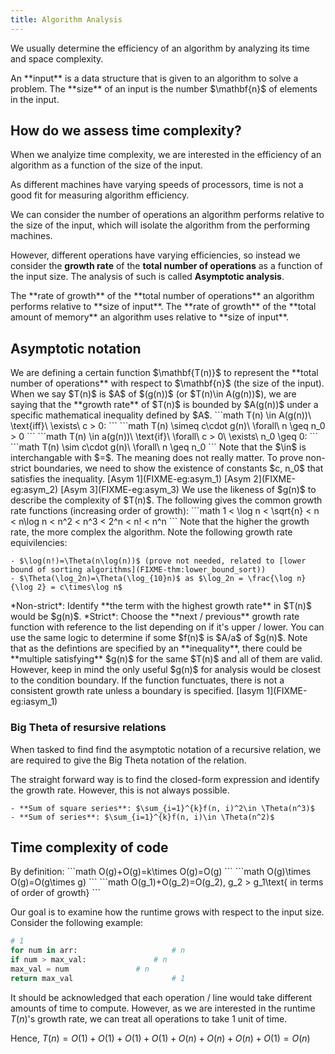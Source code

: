 ```yaml
---
title: Algorithm Analysis
---
```


We usually determine the efficiency of an algorithm by analyzing its time and space complexity.


<Block variant="primary" title="Size of input">
An **input** is a data structure that is given to an algorithm to solve a problem.
The **size** of an input is the number $\mathbf{n}$ of elements in the input.
</Block>



## How do we assess time complexity?


When we analyize time complexity, we are interested in the efficiency of an algorithm as a function of the size of the input.

As different machines have varying speeds of processors, time is not a good fit for measuring algorithm efficiency.

We can consider the number of operations an algorithm performs relative to the size of the input, which will isolate the algorithm from the performing machines.

However, different operations have varying efficiencies, so instead we consider the **growth rate** of the **total number of operations** as a function of the input size. The analysis of such is called **Asymptotic analysis**.



<Block variant="primary" title="Time complexity">
The **rate of growth** of the **total number of operations** an algorithm performs relative to **size of input**.
</Block>



<Block variant="primary" title="Space complexity">
The **rate of growth** of the **total amount of memory** an algorithm uses relative to **size of input**.
</Block>



## Asymptotic notation




<Block variant="secondary" title="Growth rate / Complexity: The basis of asymptotic notations">
We are defining a certain function $\mathbf{T(n)}$ to represent the **total number of operations** with respect to $\mathbf{n}$ (the size of the input).
When we say $T(n)$ is $A$ of $(g(n))$ (or $T(n)\in A(g(n))$), we are saying that the **growth rate** of $T(n)$ is bounded by $A(g(n))$ under a specific mathematical inequality defined by $A$.
</Block>






<Block variant="primary" title="General definition of asymptotic notations">
```math
T(n) \in A(g(n))\ \text{iff}\ \exists\ c > 0:
```
```math
T(n) \simeq c\cdot g(n)\ \forall\ n \geq n_0 > 0
```
```math
T(n) \in a(g(n))\ \text{if}\ \forall\ c > 0\ \exists\ n_0 \geq 0:
```
```math
T(n) \sim c\cdot g(n)\ \forall\ n \geq n_0
```
Note that the $\in$ is interchangable with $=$. The meaning does not really matter.
<BlockSep />
To prove non-strict boundaries, we need to show the existence of constants $c, n_0$ that satisfies the inequality.
[Asym 1](FIXME-eg:asym_1) [Asym 2](FIXME-eg:asym_2) [Asym 3](FIXME-eg:asym_3)
</Block>














<Block variant="primary" title="Definition of all asymptotic notations">
</Block>








<Block variant="knowledge" title="Growth rate functions">
We use the likeness of $g(n)$ to describe the complexity of $T(n)$. The following gives the common growth rate functions (increasing order of growth):
```math
1 < \log n < \sqrt{n} < n < n\log n < n^2 < n^3 < 2^n < n! < n^n
```
Note that the higher the growth rate, the more complex the algorithm.
Note the following growth rate equivilencies:

    - $\log(n!)=\Theta(n\log(n))$ (prove not needed, related to [lower bound of sorting algorithms](FIXME-thm:lower_bound_sort))
    - $\Theta(\log_2n)=\Theta(\log_{10}n)$ as $\log_2n = \frac{\log n}{\log 2} = c\times\log n$
</Block>








<Block variant="secondary" title="Identifying asymptotic growths">
*Non-strict*: Identify **the term with the highest growth rate** in $T(n)$ would be $g(n)$.
*Strict*: Choose the **next / previous** growth rate function with reference to the list depending on if it's upper / lower.
You can use the same logic to determine if some $f(n)$ is $A/a$ of $g(n)$.
Note that as the defintions are specified by an **inequality**, there could be **multiple satisfying** $g(n)$ for the same $T(n)$ and all of them are valid. However, keep in mind the only useful $g(n)$ for analysis would be closest to the condition boundary.
If the function functuates, there is not a consistent growth rate unless a boundary is specified.
<BlockSep />
[Iasym 1](FIXME-eg:iasym_1)
</Block>



### Big Theta of resursive relations


When tasked to find find the asymptotic notation of a recursive relation, we are required to give the Big Theta notation of the relation.

The straight forward way is to find the closed-form expression and identify the growth rate. However, this is not always possible.


<Block variant="knowledge" title="Useful growth rates">

    - **Sum of square series**: $\sum_{i=1}^{k}f(n, i)^2\in \Theta(n^3)$
    - **Sum of series**: $\sum_{i=1}^{k}f(n, i)\in \Theta(n^2)$
</Block>



## Time complexity of code



<Block variant="knowledge" title="Operation of time complexities">
By definition:
```math
O(g)+O(g)=k\times O(g)=O(g)
```
```math
O(g)\times O(g)=O(g\times g)
```
```math
O(g_1)+O(g_2)=O(g_2),     g_2 > g_1\text{ in terms of order of growth}
```
</Block>


Our goal is to examine how the runtime grows with respect to the input size. Consider the following example:

```python
# 1
for num in arr:                     # n
if num > max_val:               # n
max_val = num               # n
return max_val                      # 1
```

It should be acknowledged that each operation / line would take different amounts of time to compute. However, as we are interested in the runtime $T(n)$'s growth rate, we can treat all operations to take $1$ unit of time.

Hence, $T(n)=O(1)+O(1)+O(1)+O(1)+O(n)+O(n)+O(n)+O(1)=O(n)$
















<Block variant="secondary" title="Typical growth rates and common occurance">
</Block>